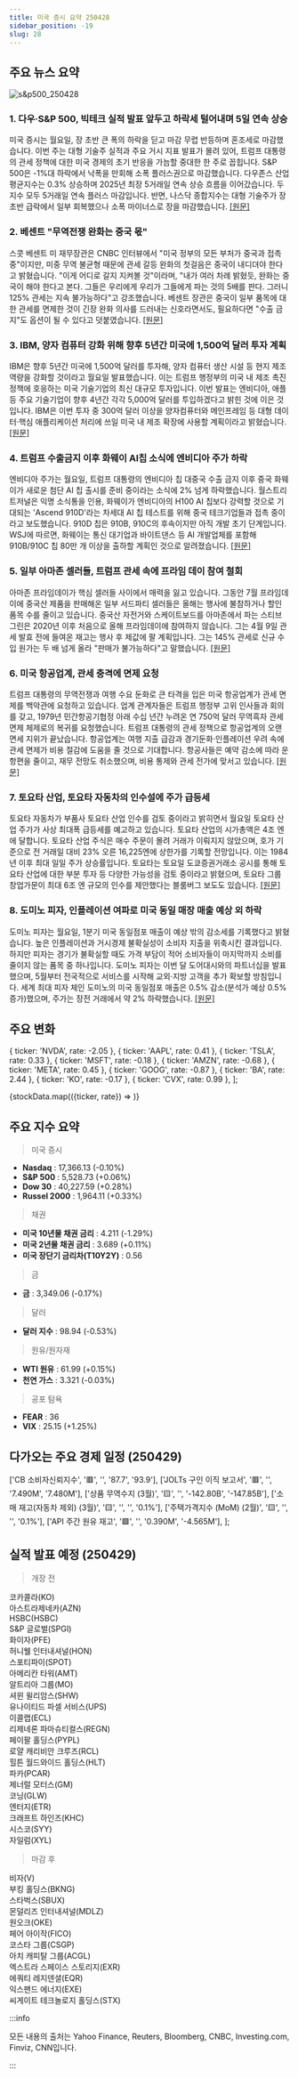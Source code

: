 ```yaml
---
title: 미국 증시 요약 250428
sidebar_position: -19
slug: 28
---
```


## 주요 뉴스 요약

![s&p500_250428](/map/250428.png)

### 1. **다우·S&P 500, 빅테크 실적 발표 앞두고 하락세 털어내며 5일 연속 상승**

미국 증시는 월요일, 장 초반 큰 폭의 하락을 딛고 마감 무렵 반등하며 혼조세로 마감했습니다. 이번 주는 대형 기술주 실적과 주요 거시 지표 발표가 몰려 있어, 트럼프 대통령의 관세 정책에 대한 미국 경제의 초기 반응을 가늠할 중대한 한 주로 꼽힙니다. S&P 500은 -1%대 하락에서 낙폭을 만회해 소폭 플러스권으로 마감했습니다. 다우존스 산업평균지수는 0.3% 상승하며 2025년 최장 5거래일 연속 상승 흐름을 이어갔습니다. 두 지수 모두 5거래일 연속 플러스 마감입니다. 반면, 나스닥 종합지수는 대형 기술주가 장 초반 급락에서 일부 회복했으나 소폭 마이너스로 장을 마감했습니다.
[[원문]](https://finance.yahoo.com/news/live/stock-market-today-dow-sp-500-erase-slide-to-rise-for-5th-straight-day-in-lead-up-to-big-tech-earnings-200136533.html)

### 2. **베센트 "무역전쟁 완화는 중국 몫"**

스콧 베센트 미 재무장관은 CNBC 인터뷰에서 "미국 정부의 모든 부처가 중국과 접촉 중"이지만, 미중 무역 불균형 때문에 관세 갈등 완화의 첫걸음은 중국이 내디뎌야 한다고 밝혔습니다. "이게 어디로 갈지 지켜볼 것"이라며, "내가 여러 차례 밝혔듯, 완화는 중국이 해야 한다고 본다. 그들은 우리에게 우리가 그들에게 파는 것의 5배를 판다. 그러니 125% 관세는 지속 불가능하다"고 강조했습니다. 베센트 장관은 중국이 일부 품목에 대한 관세를 면제한 것이 긴장 완화 의사를 드러내는 신호라면서도, 필요하다면 "수출 금지"도 옵션이 될 수 있다고 덧붙였습니다. [[원문]](https://www.bloomberg.com/news/articles/2025-04-28/bessent-says-it-s-up-to-china-to-de-escalate-in-trade-war?srnd=homepage-asia)

### 3. **IBM, 양자 컴퓨터 강화 위해 향후 5년간 미국에 1,500억 달러 투자 계획**

IBM은 향후 5년간 미국에 1,500억 달러를 투자해, 양자 컴퓨터 생산 시설 등 현지 제조 역량을 강화할 것이라고 월요일 발표했습니다. 이는 트럼프 행정부의 미국 내 제조 촉진 정책에 호응하는 미국 기술기업의 최신 대규모 투자입니다. 이번 발표는 엔비디아, 애플 등 주요 기술기업이 향후 4년간 각각 5,000억 달러를 투입하겠다고 밝힌 것에 이은 것입니다. IBM은 이번 투자 중 300억 달러 이상을 양자컴퓨터와 메인프레임 등 대형 데이터·핵심 애플리케이션 처리에 쓰일 미국 내 제조 확장에 사용할 계획이라고 밝혔습니다. [[원문]](https://www.reuters.com/business/ibm-invest-150-billion-us-over-next-five-years-2025-04-28/)

### 4. **트럼프 수출금지 이후 화웨이 AI칩 소식에 엔비디아 주가 하락**

엔비디아 주가는 월요일, 트럼프 대통령의 엔비디아 칩 대중국 수출 금지 이후 중국 화웨이가 새로운 첨단 AI 칩 출시를 준비 중이라는 소식에 2% 넘게 하락했습니다. 월스트리트저널은 익명 소식통을 인용, 화웨이가 엔비디아의 H100 AI 칩보다 강력할 것으로 기대되는 'Ascend 910D'라는 차세대 AI 칩 테스트를 위해 중국 테크기업들과 접촉 중이라고 보도했습니다. 910D 칩은 910B, 910C의 후속이지만 아직 개발 초기 단계입니다. WSJ에 따르면, 화웨이는 통신 대기업과 바이트댄스 등 AI 개발업체를 포함해 910B/910C 칩 80만 개 이상을 출하할 계획인 것으로 알려졌습니다. [[원문]](https://finance.yahoo.com/news/nvidia-stock-falls-as-chinas-huawei-reportedly-readies-ai-chip-after-trumps-export-ban-135156741.html)

### 5. **일부 아마존 셀러들, 트럼프 관세 속에 프라임 데이 참여 철회**

아마존 프라임데이가 핵심 셀러들 사이에서 매력을 잃고 있습니다. 그동안 7월 프라임데이에 중국산 제품을 판매해온 일부 서드파티 셀러들은 올해는 행사에 불참하거나 할인 품목 수를 줄이고 있습니다. 중국산 자전거와 스케이트보드를 아마존에서 파는 스티브 그린은 2020년 이후 처음으로 올해 프라임데이에 참여하지 않습니다. 그는 4월 9일 관세 발효 전에 들여온 재고는 행사 후 제값에 팔 계획입니다. 그는 145% 관세로 신규 수입 원가는 두 배 넘게 올라 "판매가 불가능하다"고 말했습니다. [[원문]](https://www.reuters.com/business/retail-consumer/some-amazon-sellers-are-pulling-out-prime-day-amid-trump-tariffs-2025-04-28/)

### 6. **미국 항공업계, 관세 충격에 면제 요청**

트럼프 대통령의 무역전쟁과 여행 수요 둔화로 큰 타격을 입은 미국 항공업계가 관세 면제를 백악관에 요청하고 있습니다. 업계 관계자들은 트럼프 행정부 고위 인사들과 회의를 갖고, 1979년 민간항공기협정 아래 수십 년간 누려온 연 750억 달러 무역흑자 관세 면제 체제로의 복귀를 요청했습니다. 트럼프 대통령의 관세 정책으로 항공업계의 오랜 면세 지위가 끝났습니다. 항공업계는 여행 지출 급감과 경기둔화·인플레이션 우려 속에 관세 면제가 비용 절감에 도움을 줄 것으로 기대합니다. 항공사들은 예약 감소에 따라 운항편을 줄이고, 재무 전망도 취소했으며, 비용 통제와 관세 전가에 맞서고 있습니다. [[원문]](https://www.reuters.com/business/aerospace-defense/us-aviation-industry-slammed-by-tariffs-seeks-exemptions-2025-04-28/)

### 7. **토요타 산업, 토요타 자동차의 인수설에 주가 급등세**

토요타 자동차가 부품사 토요타 산업 인수를 검토 중이라고 밝히면서 월요일 토요타 산업 주가가 사상 최대폭 급등세를 예고하고 있습니다. 토요타 산업의 시가총액은 4조 엔에 달합니다. 토요타 산업 주식은 매수 주문이 몰려 거래가 이뤄지지 않았으며, 호가 기준으로 전 거래일 대비 23% 오른 16,225엔에 상한가를 기록할 전망입니다. 이는 1984년 이후 최대 일일 주가 상승률입니다. 토요타는 토요일 도쿄증권거래소 공시를 통해 토요타 산업에 대한 부분 투자 등 다양한 가능성을 검토 중이라고 밝혔으며, 토요타 그룹 창업가문이 최대 6조 엔 규모의 인수를 제안했다는 블룸버그 보도도 있습니다. [[원문]](https://www.reuters.com/business/autos-transportation/toyota-industries-shares-poised-surge-potential-buyout-2025-04-28/)

### 8. **도미노 피자, 인플레이션 여파로 미국 동일 매장 매출 예상 외 하락**

도미노 피자는 월요일, 1분기 미국 동일점포 매출이 예상 밖의 감소세를 기록했다고 밝혔습니다. 높은 인플레이션과 거시경제 불확실성이 소비자 지출을 위축시킨 결과입니다. 하지만 피자는 경기가 불확실할 때도 가격 부담이 적어 소비자들이 마지막까지 소비를 줄이지 않는 품목 중 하나입니다. 도미노 피자는 이번 달 도어대시와의 파트너십을 발표했으며, 5월부터 전국적으로 서비스를 시작해 교외·지방 고객을 추가 확보할 방침입니다. 세계 최대 피자 체인 도미노의 미국 동일점포 매출은 0.5% 감소(분석가 예상 0.5% 증가)했으며, 주가는 장전 거래에서 약 2% 하락했습니다. [[원문]](https://www.reuters.com/business/dominos-pizza-posts-surprise-fall-us-same-store-sales-inflation-bites-2025-04-28/)

## 주요 변화

  { ticker: 'NVDA', rate: -2.05 },
  { ticker: 'AAPL', rate: 0.41 },
  { ticker: 'TSLA', rate: 0.33 },
  { ticker: 'MSFT', rate: -0.18 },
  { ticker: 'AMZN', rate: -0.68 },
  { ticker: 'META', rate: 0.45 },
  { ticker: 'GOOG', rate: -0.87 },
  { ticker: 'BA', rate: 2.44 },
  { ticker: 'KO', rate: -0.17 },
  { ticker: 'CVX', rate: 0.99 },
];

{stockData.map(({ticker, rate}) => <StockCardMini key={ticker} ticker={ticker} rate={rate}></StockCardMini>)}

## 주요 지수 요약

> 미국 증시

- **Nasdaq** : 17,366.13 (-0.10%)
- **S&P 500** : 5,528.73 (+0.06%)
- **Dow 30** : 40,227.59 (+0.28%)
- **Russel 2000** : 1,964.11 (+0.33%)

> 채권

- **미국 10년물 채권 금리** : 4.211 (-1.29%)
- **미국 2년물 채권 금리** : 3.689 (+0.11%)
- **미국 장단기 금리차(T10Y2Y)** : 0.56

> 금

- **금** : 3,349.06 (-0.17%)

> 달러

- **달러 지수** : 98.94 (-0.53%)

> 원유/원자재

- **WTI 원유** : 61.99 (+0.15%)
- **천연 가스** : 3.321 (-0.03%)

> 공포 탐욕

- **FEAR** : 36
- **VIX** : 25.15 (+1.25%)

## 다가오는 주요 경제 일정 (250429)

  ['CB 소비자신뢰지수', '🟥', '', '87.7', '93.9'],
  ['JOLTs 구인 이직 보고서', '🟥', '', '7.490M', '7.480M'],
  ['상품 무역수지 (3월)', '🟨', '', '-142.80B', '-147.85B'],
  ['소매 재고(자동차 제외) (3월)', '🟨', '', '', '0.1%'],
  ['주택가격지수 (MoM) (2월)', '🟨', '', '', '0.1%'],
  ['API 주간 원유 재고', '🟩', '', '0.390M', '-4.565M'],
];

<EconomicCalendar data={nextEventsData} />

## 실적 발표 예정 (250429)

> 개장 전

코카콜라(KO)  
아스트라제네카(AZN)  
HSBC(HSBC)  
S&P 글로벌(SPGI)  
화이자(PFE)  
허니웰 인터내셔널(HON)  
스포티파이(SPOT)  
아메리칸 타워(AMT)  
알트리아 그룹(MO)  
셔윈 윌리암스(SHW)  
유나이티드 파셀 서비스(UPS)  
이콜랩(ECL)  
리제네론 파마슈티컬스(REGN)  
페이팔 홀딩스(PYPL)  
로얄 캐리비안 크루즈(RCL)  
힐튼 월드와이드 홀딩스(HLT)  
파카(PCAR)  
제너럴 모터스(GM)  
코닝(GLW)  
엔터지(ETR)  
크래프트 하인즈(KHC)  
시스코(SYY)  
자일럼(XYL)

> 마감 후

비자(V)  
부킹 홀딩스(BKNG)  
스타벅스(SBUX)  
몬덜리즈 인터내셔널(MDLZ)  
원오크(OKE)  
페어 아이작(FICO)  
코스타 그룹(CSGP)  
아치 캐피탈 그룹(ACGL)  
엑스트라 스페이스 스토리지(EXR)  
에쿼티 레지덴셜(EQR)  
익스팬드 에너지(EXE)  
씨게이트 테크놀로지 홀딩스(STX)

:::info

모든 내용의 출처는 Yahoo Finance, Reuters, Bloomberg, CNBC, Investing.com, Finviz, CNN입니다.

:::
